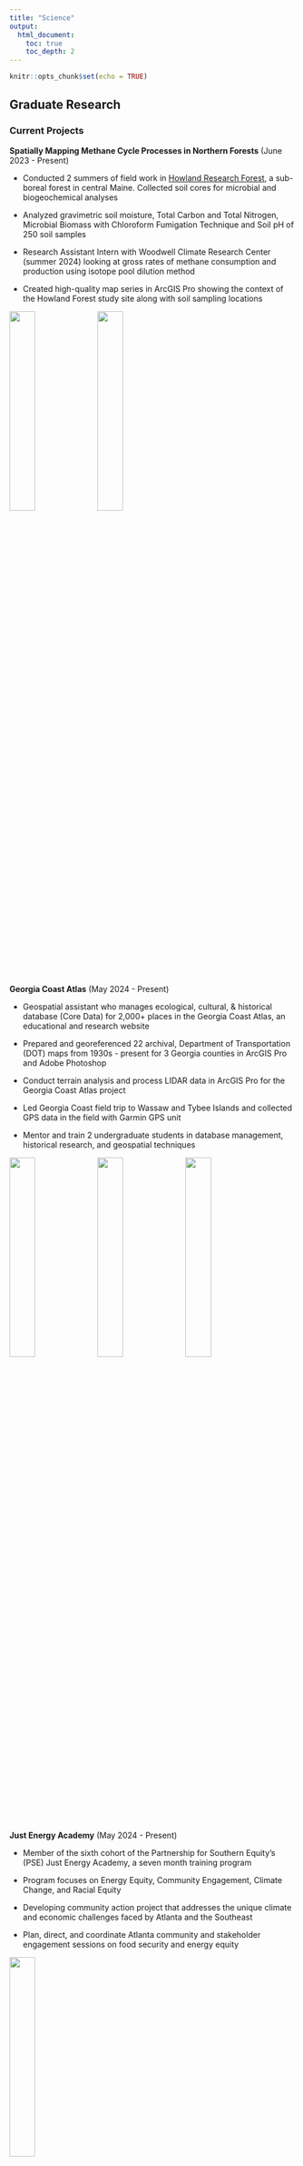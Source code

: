 ---
title: "Science"
output: 
  html_document:
    toc: true
    toc_depth: 2
---

```{r setup, include=FALSE}
knitr::opts_chunk$set(echo = TRUE)
```

## Graduate Research {.tabset .tabset-fade .tabset-pills}

### Current Projects

**Spatially Mapping Methane Cycle Processes in Northern Forests** (June 2023 - Present)

* Conducted 2 summers of field work in [Howland Research Forest](https://www.woodwellclimate.org/project/methane-cycling-in-northern-forests/year-1/), a sub-boreal forest in central Maine. Collected soil cores for microbial and biogeochemical analyses

* Analyzed gravimetric soil moisture, Total Carbon and Total Nitrogen, Microbial Biomass with Chloroform Fumigation Technique and Soil pH of 250 soil samples

* Research Assistant Intern with Woodwell Climate Research Center (summer 2024) looking at gross rates of methane consumption and production using isotope pool dilution method

* Created high-quality map series in ArcGIS Pro showing the context of the Howland Forest study site along with soil sampling locations

![](C:/Users/dkahn/OneDrive/Desktop/emory 2023/Emory MS in ENVS Thesis 23-25/website/home - new/home/pictures/Howland Forest - Dana Kahn (4).jpg){width=30%}
![](C:/Users/dkahn/OneDrive/Desktop/emory 2023/Emory MS in ENVS Thesis 23-25/website/home - new/home/pictures/Howland Forest - Dana Kahn (3).jpg){width=30%}

**Georgia Coast Atlas** (May 2024 - Present)

* Geospatial assistant who manages ecological, cultural, & historical database (Core Data) for 2,000+ places in the Georgia Coast Atlas, an educational and research website 

* Prepared and georeferenced 22 archival, Department of Transportation (DOT) maps from 1930s - present for 3 Georgia counties in ArcGIS Pro and Adobe Photoshop

* Conduct terrain analysis and process LIDAR data in ArcGIS Pro for the Georgia Coast Atlas project

* Led Georgia Coast field trip to Wassaw and Tybee Islands and collected GPS data in the field with Garmin GPS unit

* Mentor and train 2 undergraduate students in database management, historical research, and geospatial techniques

![](C:/Users/dkahn/OneDrive/Desktop/emory 2023/Emory MS in ENVS Thesis 23-25/website/home - new/home/pictures/ChathamAve1.jpg){width=30%}
![](C:/Users/dkahn/OneDrive/Desktop/emory 2023/Emory MS in ENVS Thesis 23-25/website/home - new/home/pictures/WassawDune3.jpg){width=30%}
![](C:/Users/dkahn/OneDrive/Desktop/emory 2023/Emory MS in ENVS Thesis 23-25/website/home - new/home/pictures/HistoricTybeeIslandLightStation3.jpg){width=30%}

**Just Energy Academy** (May 2024 - Present)

* Member of the sixth cohort of the Partnership for Southern Equity's (PSE) Just Energy Academy, a seven month training program

* Program focuses on Energy Equity, Community Engagement, Climate Change, and Racial Equity

* Developing community action project that addresses the unique climate and economic challenges faced by Atlanta and the Southeast

* Plan, direct, and coordinate Atlanta community and stakeholder engagement sessions on food security and energy equity

![](C:/Users/dkahn/OneDrive/Desktop/emory 2023/Emory MS in ENVS Thesis 23-25/website/home - new/home/pictures/JEA_group.png){width=30%}


### Past Projects

**Curating collections at the [Tellus Science Museum](https://tellusmuseum.org/collection/)** (May 2023 - August 2023)

* Organized, cataloged, and photographed 1500+ specimens and identified Mazon Creek, IL fossil invertebrates

* Collaborated with curator to identify 2000 new acquisitions and designated permanent and non-permanent fossils within Tellus' growing natural history collection

![](C:/Users/dkahn/OneDrive/Desktop/emory 2023/Emory MS in ENVS Thesis 23-25/website/home - new/home/pictures/Dana_tellus.jpg){width=70%}


### Honors
* 2025 Recipient of Darahyl Dennis Scholarship with the Georgia Brownfield Association (GBA)

* 2024 Recipient of Georgia Association of Environmental Professionals (GAEP) Scholarship

* UNFCCC COP29 Student Delegate and Observer in Baku, Azerbaijan in November 2024

* *Honorable Mention,* National Science Foundation (NSF) Graduate Research Fellowship Program (GRFP)

* [2024 Recipient](https://aeefoundation.org/2024-scholarship-recipients/) of the Foundation of the Association of Energy Engineers (AEE) Al Thumann Scholarship (recognized as one of the top three applicants)

* Recipient of Youth Sustainable Development Conference scholarship and Case Study Delegate in Rabat, Morocco (July 3-4, 2024)

* Lester Travel Grant ($1600), Emory University Department of Environmental Sciences

* Lester Research Grant ($7000), Emory University Department of Environmental Sciences

* C2C Fellows Sustainability Leader, Bard Center for Environmental Policy

* Laney Graduate School Tuition Scholarship (2023-2025)

![](C:/Users/dkahn/OneDrive/Desktop/emory 2023/Emory MS in ENVS Thesis 23-25/website/home - new/home/pictures/Howland Forest - Dana Kahn (2).jpg){width=30%}
![](C:/Users/dkahn/OneDrive/Desktop/emory 2023/Emory MS in ENVS Thesis 23-25/website/home - new/home/pictures/YSDN.jpg){width=30%}
![](C:/Users/dkahn/OneDrive/Desktop/emory 2023/Emory MS in ENVS Thesis 23-25/website/home - new/home/pictures/JennyandDana.jpg){width=30%}

### Outreach

#### Media
* Poster Presentation at American Geophysical Union Conference, Washington, D.C. (December 2024)
![](C:/Users/dkahn/OneDrive/Desktop/emory 2023/Emory MS in ENVS Thesis 23-25/website/home - new/home/pictures/Dana_presenting_at_AGU_Dec24.jpg){width=40%}

* Exhibit & Side-Event at United Nations Framework Convention on Climate Change (UNFCCC) COP29 in Baku, Azerbaijan (November 2024)

![](C:/Users/dkahn/OneDrive/Desktop/emory 2023/Emory MS in ENVS Thesis 23-25/website/home - new/home/pictures/COPExhibit.jpg){width=30%}
![](C:/Users/dkahn/OneDrive/Desktop/emory 2023/Emory MS in ENVS Thesis 23-25/website/home - new/home/pictures/COP29Group.jpg){width=30%}

* [African Youth Leaders Mobilize for Climate Action](https://climatetalks.emory.edu/blog/african-youth-leaders-mobilize-climate-action), Emory Climate Talks Blog (August 2024)

* Poster Presentation at Southeastern Biogeochemistry Symposium, Georgia State University (April 2023)
![](C:/Users/dkahn/OneDrive/Desktop/emory 2023/Emory MS in ENVS Thesis 23-25/website/home - new/home/pictures/Dana_SBS_poster.jpg){width=40%}

* [Restoring Earth through Science and Songs](https://climatetalks.emory.edu/blog/restoring-earth-through-science-and-songs), Emory Climate Talks Blog (August 2023)

#### Professional Associations

Esri's Young Professional Network, American Geophysical Union (AGU), Graduate Women in Science (GWIS), Soil Science Society of America (SSSA), Solid Waste Association of America (SWANA), Association of Energy Engineers (AEE) Society for the Preservation of Natural History Collections (SPNHC)

#### Volunteering

* Environmental Education Grant Reviewer, US Environmental Protection Agency (EPA)

* Guest Services Volunteer, Ronald McDonald House (RMH) Charities of Atlanta

* QuestCompanions Mentoring Program Director (2024 - Present)

* QuestBridge Mentor for Emory students (2023-2024)

## Undergraduate Research {.tabset .tabset-fade .tabset-pills}

### Past Projects

**Soil heterogeneity on overall greenhouse gas fluxes with oxygen optodes** associated with the Emory Biogeochemistry Lab

* Created oxygen optodes and assisted post-doc with biogeochemical research projects

**The Field Guide to the Gardens at the Shedd Aquarium**

* Created the first field guide to the Shedd Aquarium gardens consisting of a 70-document that describes the Migratory Bird Garden and the garden's history through interviews with staff members

Sample pages from field guide:

![](C:/Users/dkahn/OneDrive/Desktop/emory 2023/Emory MS in ENVS Thesis 23-25/website/home3/pictures/field_guide.jpeg){width=60%}

![](C:/Users/dkahn/OneDrive/Desktop/emory 2023/Emory MS in ENVS Thesis 23-25/website/home - new/home/pictures/field_guide2.jpeg){width=40%}
![](C:/Users/dkahn/OneDrive/Desktop/emory 2023/Emory MS in ENVS Thesis 23-25/website/home - new/home/pictures/field_guide3.jpeg){width=40%}

**Sustainability Club Toolkit and Library**

* Designed a "How to make a sustainability club" guide with a digital library and curriculum resources tagged with Project Drawdown solutions and UN Sustainable Development Goals (SDGs)

**Founder of Climate Reality Project: Emory University Chapter and Emory Climate Coalition**

* Trained climate leader from the Climate Reality Project's Conference in Atlanta (May 2019)

* Founded the Emory Climate Coalition, a group effort to join three environmental organizations on Emory's campus

* Hosted Emory Climate Strikes and performed original, environmental advocacy songs as the featured musician during these strikes


**Characterizing the electromagnetic and hydraulic properties of soil**

* University of Southern California National Science Foundation Research Experience for Undergrads (NSF REU) internship

* Conducted environmental monitoring field work at the Institute of Ecosystem Studies and installed soil senor network to collect temperature, matric potential, and dielectric constant of organic soil

![](C:/Users/dkahn/OneDrive/Desktop/emory 2023/Emory MS in ENVS Thesis 23-25/website/home - new/home/pictures/usc.jpeg){width=40%}
![](C:/Users/dkahn/OneDrive/Desktop/emory 2023/Emory MS in ENVS Thesis 23-25/website/home - new/home/pictures/usc2.jpeg){width=40%}

***

### Honors

* Enchanted Wings Scholarship, Alpha Nu Chapter of Theta Nu Xi Multicultural Sorority Inc.

* Ceres Global Scholarship Winner

* Da Vinci Talks Finalist with IDEAS (Interdisciplinary Exploration and Scholarship) Week

* Department of Environmental Sciences Green Career Internship Fund Award ($5000)

* QuestBridge Scholar

***

### Publications

1. D. Kahn, “Restoring Earth through Science and Songs,” 15-Aug -2023. Emory Climate Talks. https://climatetalks.emory.edu/index.php/blog/restoring-earth-through-science-and-songs.

2. Akbar, R.; Silva, A.; Chen, R. H.; Golestani, N.; Bakian-Dogaheh, K.; Kannan, A.; Kahn, D.; Moghaddam, M.; Entekhabi,D., “Recent Progress and Development in Energy Efficient and Smart in situ Wireless Sensor Networks: SoilSCAPE,”
vol. 2019, 2019. [Abstract](https://ui.adsabs.harvard.edu/abs/2019AGUFMIN23C..20A/abstract).

3. D. Kahn, “Encouraging Women in Science Programs: An Intern’s Perspective,” 30-Mar -2019. OSF. https://osf.io/q8cnz.

4. Mayer P.; Hodge K.; Kahn D.; Best M.; Dryer Y.; Pritza M.; Nelson J.; Wittry J. 2018 “Interns and Volunteers Crucial in
Curating and Digitizing Fossil Invertebrates in the Field Museum’s Fast Growing Mazon Creek Collection,” Biodiversity Information Science and Standards 2: e25942. https://doi.org/10.3897/biss.2.25942.


***

### Outreach

#### Volunteering

* Food Justice & Sustainability Volunteer in Chattanooga, TN with Volunteer Emory

* Select Organized Litter Obliterator, Forest Preserves of Cook County, IL

* Math and Reading Tutor, Mind Bubble

***